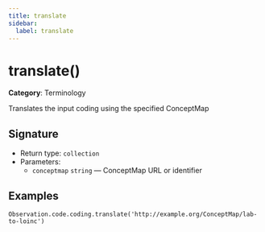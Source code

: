 ```yaml
---
title: translate
sidebar:
  label: translate
---
```


# translate()

**Category**: Terminology

Translates the input coding using the specified ConceptMap

## Signature

- Return type: `collection`
- Parameters:
  - `conceptmap` `string` — ConceptMap URL or identifier

## Examples

```fhirpath
Observation.code.coding.translate('http://example.org/ConceptMap/lab-to-loinc')
```

